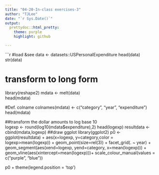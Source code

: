 ```yaml
---
title: "04-20-In-class exercises-3"
author: "TJLee"
date: "`r Sys.Date()`"
output:
  prettydoc::html_pretty:
    theme: purple
    highlight: github

---
```

```r
#load &see
data <- datasets::USPersonalExpenditure
head(data)
str(data)

# transform to long form
library(reshape2)
mdata <- melt(data)  
head(mdata)

#Def. colname
colnames(mdata) <- c("category", "year", "expenditure")
head(mdata)


##transform the dollar amounts to log base 10  
logexp <- round(log10(mdata$expenditure),2)
head(logexp)
resultdata <- cbind(mdata,logexp)
##draw ggplot
library(ggplot2)
p0 <- ggplot(resultdata) +
  aes(x=logexp, y=category,color = logexp>mean(logexp))  +
  geom_point(size=rel(3)) +
  facet_grid(. ~ year) +
  geom_segment(aes(xend=logexp, yend=category, x=mean(logexp))) + 
  geom_vline(aes(xintercept=mean(logexp)))+
 scale_colour_manual(values = c("purple", "blue"))

       
p0 + theme(legend.position = 'top')



